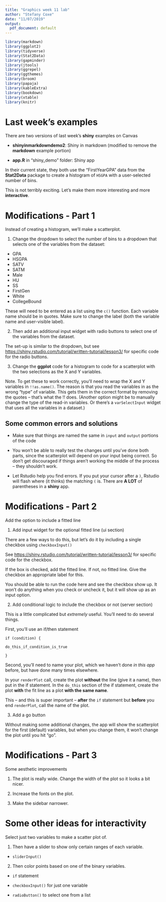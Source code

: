 ---
title: "Graphics week 11 lab"
author: "Stefany Coxe"
date: "11/07/2019"
output:
  pdf_document: default
---

```{r setup, include=FALSE}
library(markdown)
library(ggplot2)
library(tidyverse)
library(Stat2Data)
library(gapminder)
library(jtools)
library(ggrepel)
library(ggthemes)
library(broom)
library(papaja)
library(kableExtra)
library(bookdown)
library(xtable)
library(knitr)
```

# Last week's examples 

There are two versions of last week's **shiny** examples on Canvas

- **shinyinmarkdowndemo2**: Shiny in markdown (modified to remove the **markdown** example portion)

- **app.R** in "shiny_demo" folder: Shiny app

In their current state, they both use the "FirstYearGPA" data from the **Stat2Data** package to create a histogram of `HSGPA` with a user-selected number of bins. 

This is not terribly exciting. Let's make them more interesting and more **interactive**.

# Modifications - Part 1

Instead of creating a histogram, we'll make a scatterplot.

1. Change the dropdown to select the number of bins to a dropdown that selects one of the variables from the dataset:
  
- GPA  
- HSGPA  
- SATV  
- SATM  
- Male  
- HU  
- SS  
- FirstGen  
- White  
- CollegeBound  

These will need to be entered as a list using the `c()` function. Each variable name should be in quotes. Make sure to change the label (both the variable name and user-visible label).

2. Then add an additional input widget with radio buttons to select one of the variables from the dataset.

The set-up is similar to the dropdown, but see [https://shiny.rstudio.com/tutorial/written-tutorial/lesson3/](https://shiny.rstudio.com/tutorial/written-tutorial/lesson3/) for specific code for the radio buttons.

3. Change the **ggplot** code for a histogram to code for a scatterplot with the two selections as the X and Y variables.

Note. To get these to work correctly, you'll need to wrap the X and Y variables in `!!as.name()`. The reason is that you read the variables in as the wrong "type" of variable. This gets them in the correct format by removing the quotes -- that's what the !! does. (Another option might be to manually change the type of the read-in variables. Or there's a `varSelectInput` widget that uses all the variables in a dataset.)

## Some common errors and solutions

- Make sure that things are named the same in `input` and `output` portions of the code

- You won't be able to really test the changes until you've done both parts, since the scatterplot will depend on your input being correct. So don't get discouraged if things aren't working the middle of the process -- they shouldn't work.

- Let Rstudio help you find errors. If you put your cursor after a `)`, Rstudio will flash where (it thinks) the matching `(` is. There are **A LOT** of parentheses in a **shiny** app.

# Modifications - Part 2

Add the option to include a fitted line

1. Add input widget for the optional fitted line (ui section)

There are a few ways to do this, but let's do it by including a single checkbox using `checkboxInput()`

See [https://shiny.rstudio.com/tutorial/written-tutorial/lesson3/](https://shiny.rstudio.com/tutorial/written-tutorial/lesson3/) for specific code for the checkbox.

If the box is checked, add the fitted line. If not, no fitted line. Give the checkbox an appropriate label for this.

You should be able to run the code here and see the checkbox show up. It won't do anything when you check or uncheck it, but it will show up as an input option.

2. Add conditional logic to include the checkbox or not (server section)

This is a little complicated but *extremely* useful. You'll need to do several things.

First, you'll use an if/then statement 

`if (condition) {`

`do_this_if_condition_is_true`

`}`

Second, you'll need to name your plot, which we haven't done *in this app* before, but have done many times elsewhere.

In your `renderPlot` call, create the plot **without** the line (give it a name), then put in the if statement. In the `do_this` section of the if statement, create the plot **with** the fit line as a plot **with the same name**.

This -- and this is super important -- **after** the `if` statement but **before** you end `renderPlot`, call the name of the plot.

3. Add a go button

Without making some additional changes, the app will show the scatterplot for the first (default) variables, but when you change them, it won't change the plot until you hit "go".

# Modifications - Part 3

Some aesthetic improvements

1. The plot is really wide. Change the width of the plot so it looks a bit nicer.

2. Increase the fonts on the plot.

3. Make the sidebar narrower.

# Some other ideas for interactivity

Select just two variables to make a scatter plot of.

1. Then have a slider to show only certain ranges of each variable.

- `sliderInput()`

2. Then color points based on one of the binary variables. 

- `if` statement

- `checkboxInput()` for just one variable

- `radioButton()` to select one from a list


